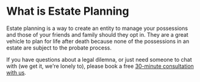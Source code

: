 <Seo title="Estate Planning" />

# What is Estate Planning

Estate planning is a way to create an entity to manage your possessions and
those of your friends and family should they opt in. They are a great vehicle
to plan for life after death because none of the possessions in an estate are
subject to the probate process.

If you have questions about a legal dilemna, or just need someone to chat
with (we get it, we're lonely to), please book a free [30-minute consultation
with us](https://neonlaw.cliogrow.com/book/xRg6TK0beg2sHsoIf81FkQ).
